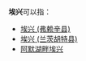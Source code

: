 '''埃兴'''可以指：

* [[埃兴_(弗赖辛县)|埃兴 (弗赖辛县)]]
* [[埃兴_(兰茨胡特县)|埃兴 (兰茨胡特县)]]
* [[阿默湖畔埃兴|阿默湖畔埃兴]]

{{disambig|cat=二字地名消歧义}}
